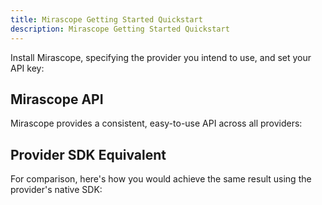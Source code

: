 ```yaml
---
title: Mirascope Getting Started Quickstart
description: Mirascope Getting Started Quickstart
---
```


Install Mirascope, specifying the provider you intend to use, and set your API key:

<InstallSnippet className="mt-4" />

## Mirascope API

Mirascope provides a consistent, easy-to-use API across all providers:

<ApiStyleCodeBlock 
  examplePath="mirascope/getting-started/quickstart" 
/>

## Provider SDK Equivalent

For comparison, here's how you would achieve the same result using the provider's native SDK:

<ProviderCodeBlock 
  examplePath="mirascope/getting-started/quickstart" 
/>
